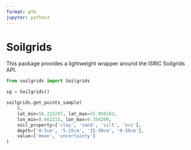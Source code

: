 ```yaml
---
format: gfm
jupyter: python3
---
```


# Soilgrids

This package provides a lightweight wrapper around the ISRIC Soilgrids API.

```python
from soilgrids import Soilgrids

sg = Soilgrids()

soilgrids.get_points_sample(
    8,
    lat_min=56.225297, lat_max=55.958103,
    lon_min=8.662215, lon_max=9.354390,
    soil_property=['clay', 'sand', 'silt', 'ocs'],
    depth=['0-5cm', '5-15cm', '15-30cm', '0-30cm'],
    value=['mean', 'uncertainty']
)
```